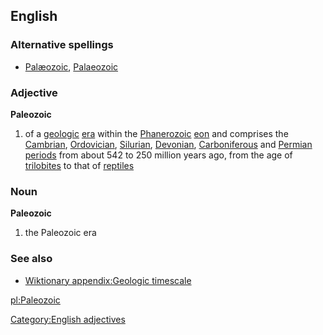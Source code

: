 ==English==
===Alternative spellings===
*[[Palæozoic]], [[Palaeozoic]]<!-- ae ligature spelling not verified; really always capitalised? -->

===Adjective===
{{wikipedia}}
'''Paleozoic'''

#{{geology}} of a [[geologic]] [[era]] within the [[Phanerozoic]] [[eon]] and comprises the [[Cambrian]], [[Ordovician]], [[Silurian]], [[Devonian]], [[Carboniferous]] and [[Permian]] [[period]]s from about 542 to 250 million years ago, from the age of [[trilobite]]s to that of [[reptile]]s

===Noun===
'''Paleozoic'''
#{{geology}} the Paleozoic era

===See also===
*[[Wiktionary appendix:Geologic timescale]]

[[Category:English adjectives]]
[[pl:Paleozoic]]